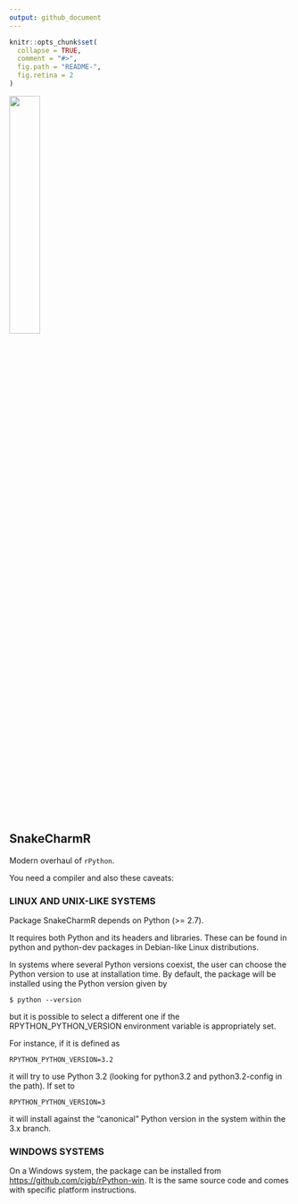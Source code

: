 ```yaml
---
output: github_document
---
```

<!-- README.md is generated from README.Rmd. Please edit that file -->
```r
knitr::opts_chunk$set(
  collapse = TRUE,
  comment = "#>",
  fig.path = "README-",
  fig.retina = 2
)
```

<img src="snaker.jpg" width="33%"/>

## SnakeCharmR

Modern overhaul of `rPython`.

You need a compiler and also these caveats:

### LINUX AND UNIX-LIKE SYSTEMS

Package SnakeCharmR depends on Python (>= 2.7).

It requires both Python and its headers and libraries. These can be found in python and
python-dev packages in Debian-like Linux distributions.

In systems where several Python versions coexist, the user can choose the Python version
to use at installation time. By default, the package will be installed using the Python
version given by

    $ python --version

but it is possible to select a different one if the RPYTHON_PYTHON_VERSION environment 
variable is appropriately set.

For instance, if it is defined as

    RPYTHON_PYTHON_VERSION=3.2

it will try to use Python 3.2 (looking for python3.2 and python3.2-config in the path). If
set to

    RPYTHON_PYTHON_VERSION=3

it will install against the "canonical" Python version in the system within the 3.x branch.


### WINDOWS SYSTEMS

On a Windows system, the package can be installed from <https://github.com/cjgb/rPython-win>. 
It is the same source code and comes with specific platform instructions.
